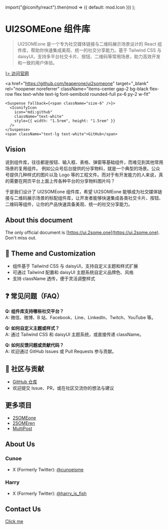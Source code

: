   import("@iconify/react").then(mod => ({ default: mod.Icon }))
);

# UI2SOMEone 组件库

> UI2SOMEone 是一个专为社交媒体链接与二维码展示场景设计的 React 组件库，帮助你快速集成美观、统一的社交分享能力。基于 Tailwind CSS 与 daisyUI，支持多平台社交卡片、按钮、二维码等常用场景，助力高效开发和一致的用户体验。

<div className="flex flex-row gap-4">
  <a
    href="https://ui.2some.one"
    target="_blank"
    rel="noopener noreferrer"
    className="flex items-center gap-2 bg-white text-primary text-lg font-semibold rounded-full border border-gray-200 px-6 py-2 w-fit"
  >
    <Suspense fallback={<span className="size-6" />}>
      <IconifyIcon
        icon="mdi:web"
        className="text-black"
        style={{ width: "1.5rem", height: "1.5rem" }}
      />
    </Suspense>
    <span className="text-lg text-black">访问官网</span>
  </a>

  <a
    href="https://github.com/leaperone/ui2someone"
    target="_blank"
    rel="noopener noreferrer"
    className="items-center gap-2 bg-black flex-row flex text-white text-lg font-semibold rounded-full px-6 py-2 w-fit"
  >
    <Suspense fallback={<span className="size-6" />}>
      <IconifyIcon
        icon="mdi:github"
        className="text-white"
        style={{ width: "1.5rem", height: "1.5rem" }}
      />
    </Suspense>
    <span className="text-lg text-white">GitHub</span>
  </a>
</div>

## Vision

说到组件库，往往都是按钮、输入框、表格、弹窗等基础组件，而难见到其他常用场景的复用组件。
例如公众号后台提供的分享物料，就是一个典型的场景。公众号提供几种样式的图片以及 Logo 等的工程文件。而对于有开发能力的人来说，真的需要在网页平台上面上传各种平台的分享物料图片吗？

于是我们设计了 UI2SOMEone 组件库，希望 UI2SOMEone 能够成为社交媒体链接与二维码展示场景的标配组件库，让开发者能够快速集成各类社交卡片、按钮、二维码等组件，让你的产品快速具备美观、统一的社交分享能力。

## About this document

The only official document is [https://ui.2some.one](https://ui.2some.one). Don't miss out.

## 🎨 Theme and Customization

- 组件基于 Tailwind CSS 与 daisyUI，支持自定义主题和样式扩展
- 可通过 Tailwind 配置和 daisyUI 主题系统自定义品牌色、风格
- 支持 className 透传，便于灵活调整样式

## ❓ 常见问题（FAQ）

**Q: 组件库支持哪些社交平台？**  
A: 微信、微博、B 站、Facebook、Line、LinkedIn、Twitch、YouTube 等。

**Q: 如何自定义主题或样式？**  
A: 通过 Tailwind CSS 和 daisyUI 主题系统，或直接传递 className。

**Q: 如何反馈问题或贡献代码？**  
A: 欢迎通过 GitHub Issues 或 Pull Requests 参与贡献。

## 🤝 社区与贡献

- [GitHub 仓库](https://github.com/leaperone/ui2someone)
- 欢迎提交 Issue、PR，或在社区交流你的想法与建议

## 更多项目

- [2SOMEone](https://2some.one)
- [2SOMEren](https://2some.ren)
- [MultiPost](https://multipost.app)

## About Us

### Cunoe

- X (Formerly Twitter): [@cunoeisme](https://x.com/cunoeisme)

### Harry

- X (Formerly Twitter): [@harry_is_fish](https://x.com/harry_is_fish)

## Contact Us

[Click me](https://docs.multipost.app/zh/docs/user-guide/contact-us)
